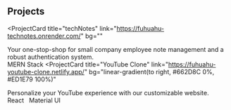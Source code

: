## Projects

<ProjectCard
  title="techNotes"
  link="https://fuhuahu-technotes.onrender.com/"
  bg=""
>
  Your one-stop-shop for small company employee note management and a robust
  authentication system.
  <br />
  MERN Stack
</ProjectCard>
<ProjectCard
  title="YouTube Clone"
  link="https://fuhuahu-youtube-clone.netlify.app/"
  bg="linear-gradient(to right, #662D8C 0%, #ED1E79 100%)"
>
  Personalize your YouTube experience with our customizable website.
  <br />
  React &nbsp;&nbsp;Material UI
</ProjectCard>
